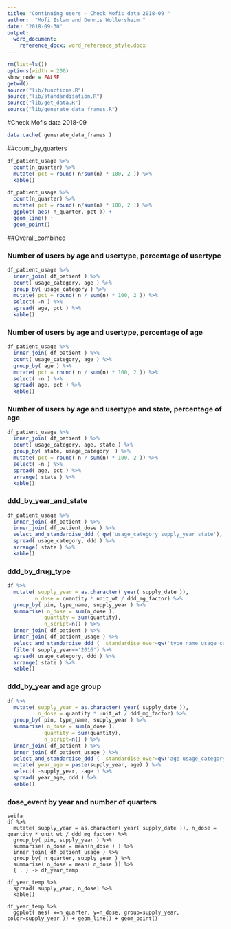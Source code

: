 ```yaml
---
title: "Continuing users - Check Mofis data 2018-09 "
author:  "Mofi Islam and Dennis Wollersheim "
date: "2018-09-30"
output: 
  word_document:
    reference_docx: word_reference_style.docx
---
```


```r

rm(list=ls())
options(width = 200)
show_code = FALSE
getwd()
source("lib/functions.R")
source("lib/standardisation.R")
source("lib/get_data.R")
source("lib/generate_data_frames.R")
```
#Check Mofis data 2018-09

```r

data.cache( generate_data_frames )

```

##count_by_quarters
```r

df_patient_usage %>%
  count(n_quarter) %>%
  mutate( pct = round( n/sum(n) * 100, 2 )) %>%
  kable()

df_patient_usage %>%
  count(n_quarter) %>%
  mutate( pct = round( n/sum(n) * 100, 2 )) %>%
  ggplot( aes( n_quarter, pct )) +
  geom_line() +
  geom_point()


```

##Overall_combined

### Number of users by age and usertype, percentage of usertype 
```r

df_patient_usage %>%
  inner_join( df_patient ) %>%
  count( usage_category, age ) %>%
  group_by( usage_category ) %>%
  mutate( pct = round( n / sum(n) * 100, 2 )) %>%
  select( -n ) %>%
  spread( age, pct ) %>%
  kable()
```

### Number of users by age and usertype, percentage of age
```r
df_patient_usage %>%
  inner_join( df_patient ) %>%
  count( usage_category, age ) %>%
  group_by( age ) %>%
  mutate( pct = round( n / sum(n) * 100, 2 )) %>%
  select( -n ) %>%
  spread( age, pct ) %>%
  kable()

```

### Number of users by age and usertype and state, percentage of age
```r

df_patient_usage %>%
  inner_join( df_patient ) %>%
  count( usage_category, age, state ) %>%
  group_by( state, usage_category  ) %>%
  mutate( pct = round( n / sum(n) * 100, 2 )) %>%
  select( -n ) %>%
  spread( age, pct ) %>%
  arrange( state ) %>%
  kable()


```

### ddd_by_year_and_state 

```r



df_patient_usage %>%
  inner_join( df_patient ) %>%
  inner_join( df_patient_dose ) %>%
  select_and_standardise_ddd ( qw('usage_category supply_year state'), join_with=qw('supply_year') ) %>%
  spread( usage_category, ddd ) %>%
  arrange( state ) %>%
  kable()

```

### ddd_by_drug_type

```r


df %>%
  mutate( supply_year = as.character( year( supply_date )),
         n_dose = quantity * unit_wt / ddd_mg_factor) %>%
  group_by( pin, type_name, supply_year ) %>%
  summarise( n_dose = sum(n_dose ), 
            quantity = sum(quantity),
            n_script=n() ) %>%
  inner_join( df_patient ) %>%
  inner_join( df_patient_usage ) %>% 
  select_and_standardise_ddd (  standardise_over=qw('type_name usage_category state') , join_with=qw('supply_year') ) %>%
  filter( supply_year=='2016') %>%
  spread( usage_category, ddd ) %>%
  arrange( state ) %>%
  kable()

```

### ddd_by_year and age group

```r


df %>%
  mutate( supply_year = as.character( year( supply_date )),
          n_dose = quantity * unit_wt / ddd_mg_factor) %>%
  group_by( pin, type_name, supply_year ) %>%
  summarise( n_dose = sum(n_dose ), 
            quantity = sum(quantity),
            n_script=n() ) %>%
  inner_join( df_patient ) %>%
  inner_join( df_patient_usage ) %>% 
  select_and_standardise_ddd (  standardise_over=qw('age usage_category') , join_with=qw('supply_year') ) %>%
  mutate( year_age = paste(supply_year, age) ) %>%
  select( -supply_year, -age ) %>%
  spread( year_age, ddd ) %>%
  kable()

```


### dose_event by year and number of quarters

```r_dose_event_by_year_and_number_of_quarters


seifa 
df %>%
  mutate( supply_year = as.character( year( supply_date )), n_dose = quantity * unit_wt / ddd_mg_factor) %>%
  group_by( pin, supply_year ) %>%
  summarise( n_dose = mean(n_dose ) ) %>%
  inner_join( df_patient_usage ) %>% 
  group_by( n_quarter, supply_year ) %>%
  summarise( n_dose = mean( n_dose )) %>% 
  { . } -> df_year_temp

df_year_temp %>%
  spread( supply_year, n_dose) %>%
  kable()

df_year_temp %>%
  ggplot( aes( x=n_quarter, y=n_dose, group=supply_year, color=supply_year )) + geom_line() + geom_point()


```



